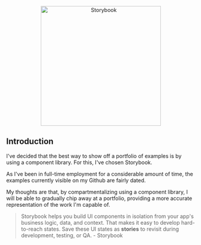 
<p align="center">
  <a href="https://github.com/JonnyPickard/JonnyPickard.github.io">
    <img src={logoText} alt="Storybook" width="320px" />
  </a>
</p>

<Meta title="Introduction" />

## Introduction

I've decided that the best way to show off a portfolio of examples is by using a component library. For this, I've chosen Storybook.

As I've been in full-time employment for a considerable amount of time, the examples currently visible on my Github are fairly dated.

My thoughts are that, by compartmentalizing using a component library, I will be able to gradually chip away at a portfolio, providing a more accurate representation of the work I'm capable of.

> Storybook helps you build UI components in isolation from your app's business logic, data, and context. That makes it easy to develop hard-to-reach states. Save these UI states as **stories** to revisit during development, testing, or QA. - Storybook
